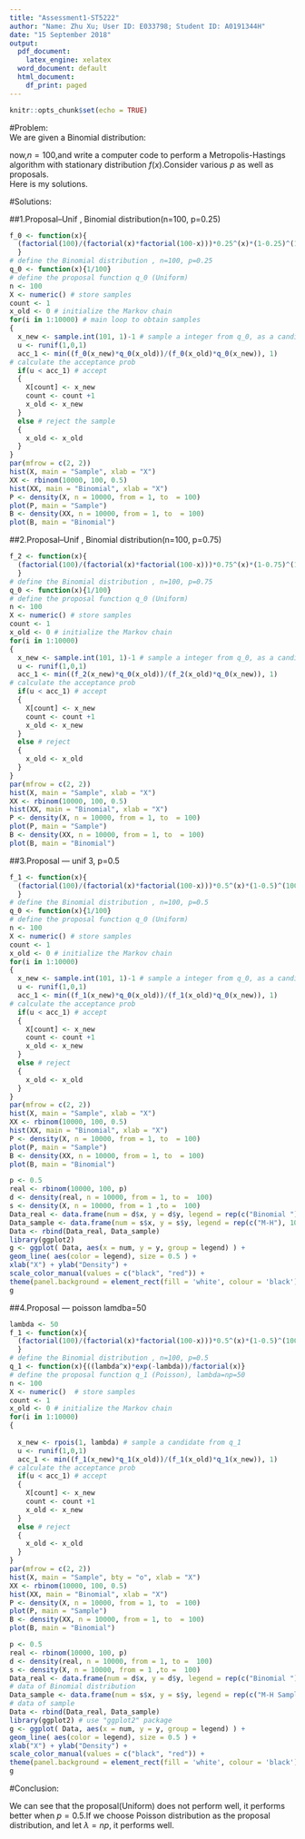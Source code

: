 ---
title: "Assessment1-ST5222"
author: "Name: Zhu Xu; User ID: E033798; Student ID: A0191344H"
date: "15 September 2018"
output:
  pdf_document:
    latex_engine: xelatex
  word_document: default
  html_document:
    df_print: paged
---

```{r setup, include=FALSE}
knitr::opts_chunk$set(echo = TRUE)
```
#Problem:
\
We are given a Binomial distribution:
\begin{center}
$f(x)=\binom{n}{k}p^x(1-p)^{n-x}\qquad\qquad      x\in\{0,\cdots,n\}$
\end{center}
now,$n=100$,and write a computer code to perform a Metropolis-Hastings algorithm with stationary distribution $f(x)$.Consider various $p$ as well as proposals.\
Here is my solutions.

#Solutions:

##1.Proposal--Unif , Binomial distribution(n=100, p=0.25)
```{r}
f_0 <- function(x){
  (factorial(100)/(factorial(x)*factorial(100-x)))*0.25^(x)*(1-0.25)^(100-x)
  } 
# define the Binomial distribution , n=100, p=0.25
q_0 <- function(x){1/100} 
# define the proposal function q_0 (Uniform)
n <- 100 
X <- numeric() # store samples
count <- 1 
x_old <- 0 # initialize the Markov chain
for(i in 1:10000) # main loop to obtain samples
{
  x_new <- sample.int(101, 1)-1 # sample a integer from q_0, as a candidate 
  u <- runif(1,0,1) 
  acc_1 <- min((f_0(x_new)*q_0(x_old))/(f_0(x_old)*q_0(x_new)), 1)
# calculate the acceptance prob
  if(u < acc_1) # accept
  {
    X[count] <- x_new
    count <- count +1
    x_old <- x_new
  }
  else # reject the sample
  {
    x_old <- x_old
  }
}
par(mfrow = c(2, 2))
hist(X, main = "Sample", xlab = "X")
XX <- rbinom(10000, 100, 0.5) 
hist(XX, main = "Binomial", xlab = "X")
P <- density(X, n = 10000, from = 1, to  = 100)
plot(P, main = "Sample")
B <- density(XX, n = 10000, from = 1, to  = 100)
plot(B, main = "Binomial")
```

##2.Proposal--Unif , Binomial distribution(n=100, p=0.75)
```{r}
f_2 <- function(x){
  (factorial(100)/(factorial(x)*factorial(100-x)))*0.75^(x)*(1-0.75)^(100-x)
  } 
# define the Binomial distribution , n=100, p=0.75
q_0 <- function(x){1/100}
# define the proposal function q_0 (Uniform)
n <- 100 
X <- numeric() # store samples
count <- 1 
x_old <- 0 # initialize the Markov chain
for(i in 1:10000)
{
  x_new <- sample.int(101, 1)-1 # sample a integer from q_0, as a candidate 
  u <- runif(1,0,1) 
  acc_1 <- min((f_2(x_new)*q_0(x_old))/(f_2(x_old)*q_0(x_new)), 1) 
# calculate the acceptance prob
  if(u < acc_1) # accept
  {
    X[count] <- x_new
    count <- count +1
    x_old <- x_new
  }
  else # reject
  {
    x_old <- x_old
  }
}
par(mfrow = c(2, 2))
hist(X, main = "Sample", xlab = "X")
XX <- rbinom(10000, 100, 0.5) 
hist(XX, main = "Binomial", xlab = "X")
P <- density(X, n = 10000, from = 1, to  = 100)
plot(P, main = "Sample")
B <- density(XX, n = 10000, from = 1, to  = 100)
plot(B, main = "Binomial")
```

##3.Proposal --- unif 3, p=0.5
```{r}
f_1 <- function(x){
  (factorial(100)/(factorial(x)*factorial(100-x)))*0.5^(x)*(1-0.5)^(100-x)
  } 
# define the Binomial distribution , n=100, p=0.5
q_0 <- function(x){1/100} 
# define the proposal function q_0 (Uniform)
n <- 100 
X <- numeric() # store samples
count <- 1 
x_old <- 0 # initialize the Markov chain
for(i in 1:10000)
{
  x_new <- sample.int(101, 1)-1 # sample a integer from q_0, as a candidate 
  u <- runif(1,0,1)
  acc_1 <- min((f_1(x_new)*q_0(x_old))/(f_1(x_old)*q_0(x_new)), 1) 
# calculate the acceptance prob
  if(u < acc_1) # accept
  {
    X[count] <- x_new
    count <- count +1
    x_old <- x_new
  }
  else # reject
  {
    x_old <- x_old
  }
}
par(mfrow = c(2, 2))
hist(X, main = "Sample", xlab = "X")
XX <- rbinom(10000, 100, 0.5) 
hist(XX, main = "Binomial", xlab = "X")
P <- density(X, n = 10000, from = 1, to  = 100)
plot(P, main = "Sample")
B <- density(XX, n = 10000, from = 1, to  = 100)
plot(B, main = "Binomial")

p <- 0.5
real <- rbinom(10000, 100, p)
d <- density(real, n = 10000, from = 1, to =  100)
s <- density(X, n = 10000, from = 1 ,to =  100)
Data_real <- data.frame(num = d$x, y = d$y, legend = rep(c("Binomial "), 10000, 1))
Data_sample <- data.frame(num = s$x, y = s$y, legend = rep(c("M-H"), 10000, 1))
Data <- rbind(Data_real, Data_sample)
library(ggplot2)
g <- ggplot( Data, aes(x = num, y = y, group = legend) ) + 
geom_line( aes(color = legend), size = 0.5 ) +
xlab("X") + ylab("Density") + 
scale_color_manual(values = c("black", "red")) + 
theme(panel.background = element_rect(fill = 'white', colour = 'black'))
g
```

##4.Proposal --- poisson lamdba=50
```{r}
lambda <- 50
f_1 <- function(x){
  (factorial(100)/(factorial(x)*factorial(100-x)))*0.5^(x)*(1-0.5)^(100-x)
  } 
# define the Binomial distribution , n=100, p=0.5
q_1 <- function(x){((lambda^x)*exp(-lambda))/factorial(x)} 
# define the proposal function q_1 (Poisson), lambda=np=50
n <- 100 
X <- numeric()  # store samples
count <- 1 
x_old <- 0 # initialize the Markov chain
for(i in 1:10000)
{
 
  x_new <- rpois(1, lambda) # sample a candidate from q_1 
  u <- runif(1,0,1)
  acc_1 <- min((f_1(x_new)*q_1(x_old))/(f_1(x_old)*q_1(x_new)), 1) 
# calculate the acceptance prob
  if(u < acc_1) # accept
  {
    X[count] <- x_new
    count <- count +1
    x_old <- x_new
  }
  else # reject
  {
    x_old <- x_old
  }
}
par(mfrow = c(2, 2))
hist(X, main = "Sample", bty = "o", xlab = "X")
XX <- rbinom(10000, 100, 0.5) 
hist(XX, main = "Binomial", xlab = "X")
P <- density(X, n = 10000, from = 1, to  = 100)
plot(P, main = "Sample")
B <- density(XX, n = 10000, from = 1, to  = 100)
plot(B, main = "Binomial")

p <- 0.5
real <- rbinom(10000, 100, p) 
d <- density(real, n = 10000, from = 1, to =  100)
s <- density(X, n = 10000, from = 1 ,to =  100)
Data_real <- data.frame(num = d$x, y = d$y, legend = rep(c("Binomial "), 10000, 1)) 
# data of Binomial distribution
Data_sample <- data.frame(num = s$x, y = s$y, legend = rep(c("M-H Sample"), 10000, 1))
# data of sample
Data <- rbind(Data_real, Data_sample)
library(ggplot2) # use "ggplot2" package
g <- ggplot( Data, aes(x = num, y = y, group = legend) ) + 
geom_line( aes(color = legend), size = 0.5 ) +
xlab("X") + ylab("Density") + 
scale_color_manual(values = c("black", "red")) + 
theme(panel.background = element_rect(fill = 'white', colour = 'black'))
g
```

#Conclusion:

\qquad We can see that the proposal(Uniform) does not perform well, it performs better when $p=0.5$.If we choose Poisson distribution as the proposal distribution, and let $\lambda=np$, it performs well.

